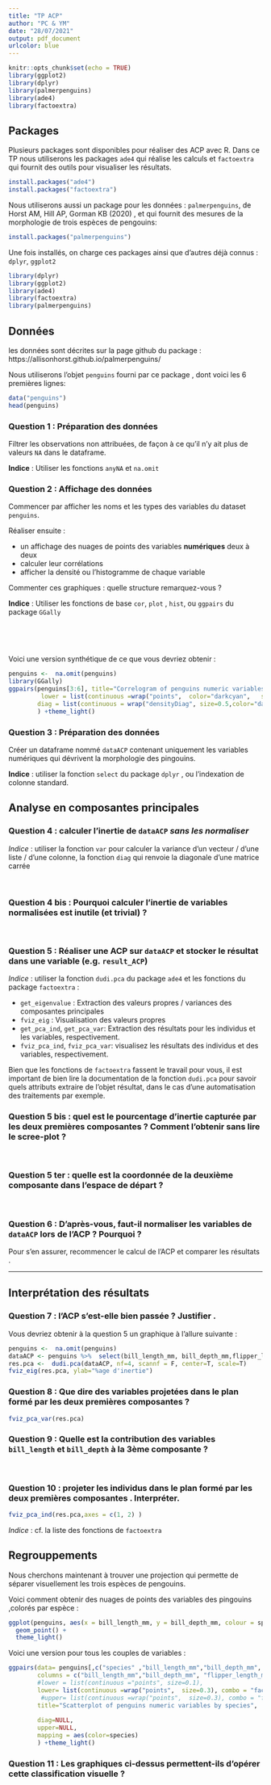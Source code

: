 ```yaml
---
title: "TP ACP"
author: "PC & YM"
date: "28/07/2021"
output: pdf_document
urlcolor: blue
---
```


```r
knitr::opts_chunk$set(echo = TRUE)
library(ggplot2)
library(dplyr)
library(palmerpenguins)
library(ade4)
library(factoextra)
```


## Packages

Plusieurs packages sont disponibles pour réaliser des ACP avec R.
Dans ce TP nous utiliserons les packages `ade4` qui réalise les calculs  et  `factoextra`  qui fournit des outils pour visualiser les résultats.

```r
install.packages("ade4")
install.packages("factoextra")
```


Nous utiliserons aussi un package pour les données : `palmerpenguins`, de Horst AM, Hill AP, Gorman KB (2020) , et qui fournit des mesures de la morphologie de trois espèces de pengouins: 


```r
install.packages("palmerpenguins")
```

Une fois installés, on charge ces packages ainsi que d'autres déjà connus : `dplyr`, `ggplot2`

```r
library(dplyr)
library(ggplot2)
library(ade4)
library(factoextra)
library(palmerpenguins)
```

## Données 

les données sont décrites sur la page github du package : https://allisonhorst.github.io/palmerpenguins/ 

Nous utiliserons l'objet `penguins` fourni par ce package , dont voici les 6 premières lignes: 


```r
data("penguins")
head(penguins)
```

### Question 1 : Préparation des données 

Filtrer les observations non attribuées, de façon à ce qu'il n'y ait plus de valeurs `NA` dans le dataframe. 

**Indice** : Utiliser les fonctions `anyNA` et `na.omit`

### Question 2 : Affichage des données 


Commencer par afficher les noms et les types des variables du dataset `penguins`.

Réaliser ensuite :

 - un affichage des nuages de points des variables **numériques** deux à deux
 - calculer leur corrélations 
 - afficher la densité ou l'histogramme de chaque variable  


Commenter ces graphiques : quelle structure remarquez-vous ? 

**Indice** : Utiliser les fonctions de base `cor`, `plot` , `hist`, ou  `ggpairs` du package `GGally`

 &nbsp; &nbsp;

 &nbsp; &nbsp;
 &nbsp; &nbsp;

Voici une version synthétique de ce que vous devriez obtenir :

```r
penguins <-  na.omit(penguins)
library(GGally)
ggpairs(penguins[3:6], title="Correlogram of penguins numeric variables",
         lower = list(continuous =wrap("points",  color="darkcyan",   size=0.3), combo = "facethist", discrete = "facetbar", na ="na"),  
        diag = list(continuous = wrap("densityDiag", size=0.5,color="darkcyan"), discrete = "barDiag", na = "naDiag")
        ) +theme_light()
```



### Question 3 : Préparation des données

Créer un dataframe nommé `dataACP` contenant uniquement les variables numériques qui dévrivent la morphologie des pingouins.


**Indice** : utiliser la fonction `select` du package `dplyr` , ou l'indexation de colonne standard.



## Analyse en composantes principales


### Question 4 : calculer l'inertie de `dataACP` *sans les normaliser*

*Indice* : utiliser la fonction `var` pour calculer la variance d'un vecteur / d'une liste / d'une colonne, la fonction `diag` qui renvoie la diagonale d'une matrice carrée

 &nbsp; &nbsp;
 &nbsp; &nbsp;
 &nbsp; &nbsp;


### Question 4 bis : Pourquoi calculer l'inertie de variables normalisées est inutile (et trivial) ?



 &nbsp; &nbsp;
 &nbsp; &nbsp;
 &nbsp; &nbsp;


### Question 5 : Réaliser une ACP sur  `dataACP` et stocker le résultat dans une variable (e.g. `result_ACP`) 

*Indice* : utiliser la fonction `dudi.pca` du package `ade4` et les fonctions du package `factoextra` : 

- `get_eigenvalue` : Extraction des valeurs propres / variances des composantes principales
- `fviz_eig` : Visualisation des valeurs propres
- `get_pca_ind`, `get_pca_var`: Extraction des résultats pour les individus et les variables, respectivement.
- `fviz_pca_ind`, `fviz_pca_var`: visualisez les résultats des individus et des variables, respectivement.


Bien que les fonctions de `factoextra` fassent le travail pour vous, il est important de bien lire la documentation de la fonction `dudi.pca` pour savoir quels attributs extraire de l'objet résultat, dans le cas d'une automatisation des traitements par exemple.



### Question 5 bis : quel est le pourcentage d'inertie capturée  par les deux premières composantes ? Comment l'obtenir sans lire le scree-plot ?


 &nbsp; &nbsp;
 &nbsp; &nbsp;
 &nbsp; &nbsp;



### Question 5 ter : quelle est la coordonnée de la deuxième composante dans l'espace de départ ?


 &nbsp; &nbsp;
 &nbsp; &nbsp;
 &nbsp; &nbsp;



### Question 6 : D'après-vous, faut-il normaliser les variables de `dataACP` lors de l'ACP ? Pourquoi ?  

Pour s'en assurer,  recommencer le calcul de l'ACP et comparer les résultats .

----

## Interprétation des résultats


### Question 7 : l'ACP s'est-elle bien passée ? Justifier .


Vous devriez obtenir à la question 5 un graphique à l'allure suivante : 


```r
penguins <-  na.omit(penguins)
dataACP <- penguins %>%  select(bill_length_mm, bill_depth_mm,flipper_length_mm,body_mass_g  )
res.pca <-  dudi.pca(dataACP, nf=4, scannf = F, center=T, scale=T)
fviz_eig(res.pca, ylab="%age d'inertie")
```







### Question 8 : Que dire des variables projetées dans le plan formé par les deux premières composantes ?


```r
fviz_pca_var(res.pca)
```


### Question 9 :  Quelle est la contribution des variables `bill_length`  et `bill_depth` à la 3ème composante ? 

 &nbsp; &nbsp;

### Question 10 : projeter les individus dans le plan formé par les deux premières composantes . Interpréter. 

```r
fviz_pca_ind(res.pca,axes = c(1, 2) )
```

*Indice* : cf. la liste des fonctions de `factoextra`


## Regrouppements

Nous cherchons maintenant à trouver une projection qui permette de séparer visuellement les trois espèces de pengouins. 


Voici comment obtenir des nuages de points des variables des pingouins ,colorés par espèce : 


```r
ggplot(penguins, aes(x = bill_length_mm, y = bill_depth_mm, colour = species)) +
  geom_point() +
  theme_light()

```


Voici une version pour tous les couples de variables : 

```r
ggpairs(data= penguins[,c("species" ,"bill_length_mm","bill_depth_mm", "flipper_length_mm", "body_mass_g" )], 
        columns = c("bill_length_mm","bill_depth_mm", "flipper_length_mm", "body_mass_g" ),
        #lower = list(continuous ="points", size=0.1),
        lower= list(continuous =wrap("points",  size=0.3), combo = "facethist", discrete = "facetbar", na ="na"),
         #upper= list(continuous =wrap("points",  size=0.3), combo = "facethist", discrete = "facetbar", na ="na"),
        title="Scatterplot of penguins numeric variables by species",
        
        diag=NULL,
        upper=NULL,
        mapping = aes(color=species)
        ) +theme_light()
```




### Question 11 : Les graphiques ci-dessus permettent-ils d'opérer cette classification visuelle ? 


